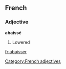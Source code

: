 == French ==
=== Adjective ===
'''abaissé'''
[[Category:French adjectives]]
# Lowered

[[fr:abaisser]]